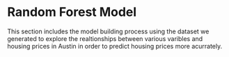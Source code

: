 # Random Forest Model

This section includes the model building process using the dataset we generated to explore the realtionships between various varibles and housing prices in Austin in order to predict housing prices more acurrately.
